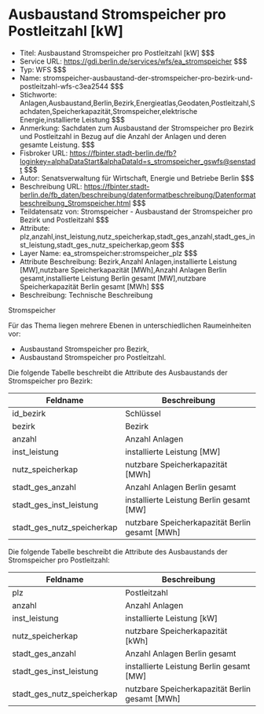 # Ausbaustand Stromspeicher pro Postleitzahl [kW]
- Titel: Ausbaustand Stromspeicher pro Postleitzahl [kW] $$$
- Service URL: https://gdi.berlin.de/services/wfs/ea_stromspeicher $$$
- Typ: WFS $$$
- Name: stromspeicher-ausbaustand-der-stromspeicher-pro-bezirk-und-postleitzahl-wfs-c3ea2544 $$$
- Stichworte: Anlagen,Ausbaustand,Berlin,Bezirk,Energieatlas,Geodaten,Postleitzahl,Sachdaten,Speicherkapazität,Stromspeicher,elektrische Energie,installierte Leistung $$$
- Anmerkung: Sachdaten zum Ausbaustand der Stromspeicher pro Bezirk und Postleitzahl in Bezug auf die Anzahl der Anlagen und deren gesamte Leistung. $$$
- Fisbroker URL: https://fbinter.stadt-berlin.de/fb?loginkey=alphaDataStart&alphaDataId=s_stromspeicher_gswfs@senstadt $$$
- Autor: Senatsverwaltung für Wirtschaft, Energie und Betriebe Berlin $$$
- Beschreibung URL: https://fbinter.stadt-berlin.de/fb_daten/beschreibung/datenformatbeschreibung/Datenformatbeschreibung_Stromspeicher.html $$$
- Teildatensatz von: Stromspeicher - Ausbaustand der Stromspeicher pro Bezirk und Postleitzahl $$$
- Attribute: plz,anzahl,inst_leistung,nutz_speicherkap,stadt_ges_anzahl,stadt_ges_inst_leistung,stadt_ges_nutz_speicherkap,geom $$$
- Layer Name: ea_stromspeicher:stromspeicher_plz $$$
- Attribute Beschreibung: Bezirk,Anzahl Anlagen,installierte Leistung [MW],nutzbare Speicherkapazität [MWh],Anzahl Anlagen Berlin gesamt,installierte Leistung Berlin gesamt [MW],nutzbare Speicherkapazität Berlin gesamt [MWh] $$$
- Beschreibung: Technische Beschreibung 

Stromspeicher

Für das Thema liegen mehrere Ebenen in unterschiedlichen Raumeinheiten vor:

* Ausbaustand Stromspeicher pro Bezirk,
* Ausbaustand Stromspeicher pro Postleitzahl.

Die folgende Tabelle beschreibt die Attribute des Ausbaustands der Stromspeicher pro Bezirk:

| **Feldname**                  | **Beschreibung**                                 |
| ----------------------------- | ------------------------------------------------ |
| id\_bezirk                    | Schlüssel                                        |
| bezirk                        | Bezirk                                           |
| anzahl                        | Anzahl Anlagen                                   |
| inst\_leistung                | installierte Leistung \[MW\]                     |
| nutz\_speicherkap             | nutzbare Speicherkapazität \[MWh\]               |
| stadt\_ges\_anzahl            | Anzahl Anlagen Berlin gesamt                     |
| stadt\_ges\_inst\_leistung    | installierte Leistung Berlin gesamt \[MW\]       |
| stadt\_ges\_nutz\_speicherkap | nutzbare Speicherkapazität Berlin gesamt \[MWh\] |

Die folgende Tabelle beschreibt die Attribute des Ausbaustands der Stromspeicher pro Postleitzahl:

| **Feldname**                  | **Beschreibung**                                 |
| ----------------------------- | ------------------------------------------------ |
| plz                           | Postleitzahl                                     |
| anzahl                        | Anzahl Anlagen                                   |
| inst\_leistung                | installierte Leistung \[kW\]                     |
| nutz\_speicherkap             | nutzbare Speicherkapazität \[kWh\]               |
| stadt\_ges\_anzahl            | Anzahl Anlagen Berlin gesamt                     |
| stadt\_ges\_inst\_leistung    | installierte Leistung Berlin gesamt \[MW\]       |
| stadt\_ges\_nutz\_speicherkap | nutzbare Speicherkapazität Berlin gesamt \[MWh\] | $$$
